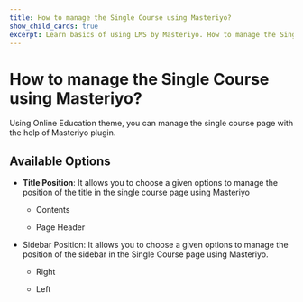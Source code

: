 ---
title: How to manage the Single Course using Masteriyo?
show_child_cards: true
excerpt: Learn basics of using LMS by Masteriyo. How to manage the Single Course using Masteriyo
---

# How to manage the Single Course using Masteriyo?

Using Online Education theme, you can manage the single course page with the help of Masteriyo plugin.

## Available Options

- **Title Position**: It allows you to choose a given options to manage the position of the title in the single course page using Masteriyo
    - Contents

    - Page Header

- Sidebar Position: It allows you to choose a given options to manage the position of the sidebar in the Single Course page using Masteriyo.
    - Right

    - Left
